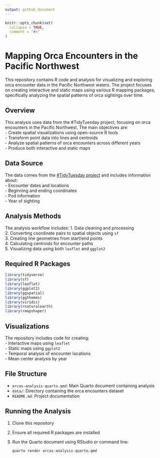 ```yaml
---
output: github_document
---
```


<!-- README.md is generated from README.Rmd. Please edit that file -->

```r
knitr::opts_chunk$set(
  collapse = TRUE,
  comment = "#>"
)
```

# Mapping Orca Encounters in the Pacific Northwest

<!-- badges: start -->
<!-- badges: end -->



This repository contains R code and analysis for visualizing and exploring orca encounter data in the Pacific Northwest waters. The project focuses on creating interactive and static maps using various R mapping packages, specifically analyzing the spatial patterns of orca sightings over time.

## Overview

This analysis uses data from the #TidyTuesday project, focusing on orca encounters in the Pacific Northwest. The main objectives are:  
- Create spatial visualizations using open-source R tools  
- Transform point data into lines and centroids  
- Analyze spatial patterns of orca encounters across different years  
- Produce both interactive and static maps  

## Data Source

The data comes from the [#TidyTuesday project](https://github.com/rfordatascience/tidytuesday/blob/master/data/2024/2024-10-15/readme.md) and includes information about:  
- Encounter dates and locations  
- Beginning and ending coordinates  
- Pod information  
- Year of sighting  
 
## Analysis Methods

The analysis workflow includes:
1. Data cleaning and processing  
2. Converting coordinate pairs to spatial objects using `sf`  
3. Creating line geometries from start/end points  
4. Calculating centroids for encounter paths  
5. Visualizing data using both `leaflet` and `ggplot2`  

## Required R Packages

```r
library(tidyverse)
library(sf)
library(leaflet)
library(ggplot2)
library(ggspatial)
library(ggthemes)
library(viridis)
library(rnaturalearth)
library(rmapshaper)
```

## Visualizations

The repository includes code for creating:  
- Interactive maps using `leaflet`  
- Static maps using `ggplot2`  
- Temporal analysis of encounter locations  
- Mean center analysis by year  

## File Structure

- `orcas-analysis-quarto.qmd`: Main Quarto document containing analysis  
- `data/`: Directory containing the orca encounters dataset  
- `README.md`: Project documentation  

## Running the Analysis

1. Clone this repository  
2. Ensure all required R packages are installed  
3. Run the Quarto document using RStudio or command line:  
   ```bash
   quarto render orcas-analysis-quarto.qmd  
   ```


